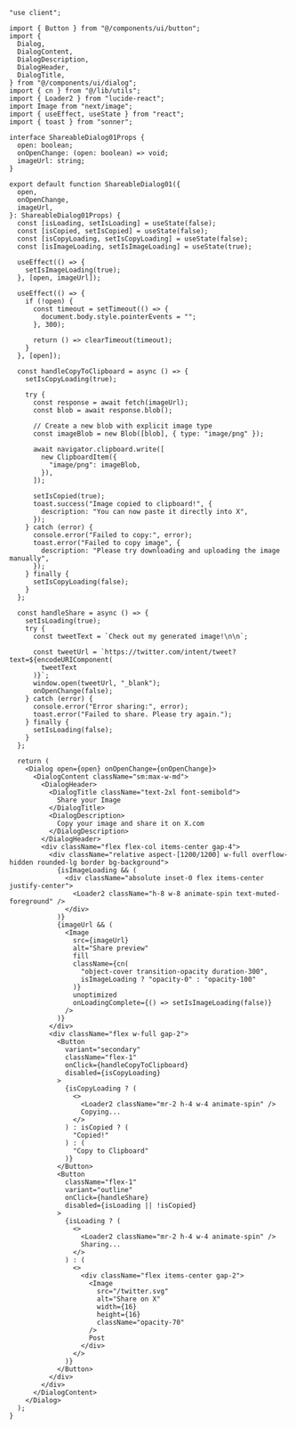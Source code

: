 ````tsx
"use client";

import { Button } from "@/components/ui/button";
import {
  Dialog,
  DialogContent,
  DialogDescription,
  DialogHeader,
  DialogTitle,
} from "@/components/ui/dialog";
import { cn } from "@/lib/utils";
import { Loader2 } from "lucide-react";
import Image from "next/image";
import { useEffect, useState } from "react";
import { toast } from "sonner";

interface ShareableDialog01Props {
  open: boolean;
  onOpenChange: (open: boolean) => void;
  imageUrl: string;
}

export default function ShareableDialog01({
  open,
  onOpenChange,
  imageUrl,
}: ShareableDialog01Props) {
  const [isLoading, setIsLoading] = useState(false);
  const [isCopied, setIsCopied] = useState(false);
  const [isCopyLoading, setIsCopyLoading] = useState(false);
  const [isImageLoading, setIsImageLoading] = useState(true);

  useEffect(() => {
    setIsImageLoading(true);
  }, [open, imageUrl]);

  useEffect(() => {
    if (!open) {
      const timeout = setTimeout(() => {
        document.body.style.pointerEvents = "";
      }, 300);

      return () => clearTimeout(timeout);
    }
  }, [open]);

  const handleCopyToClipboard = async () => {
    setIsCopyLoading(true);

    try {
      const response = await fetch(imageUrl);
      const blob = await response.blob();

      // Create a new blob with explicit image type
      const imageBlob = new Blob([blob], { type: "image/png" });

      await navigator.clipboard.write([
        new ClipboardItem({
          "image/png": imageBlob,
        }),
      ]);

      setIsCopied(true);
      toast.success("Image copied to clipboard!", {
        description: "You can now paste it directly into X",
      });
    } catch (error) {
      console.error("Failed to copy:", error);
      toast.error("Failed to copy image", {
        description: "Please try downloading and uploading the image manually",
      });
    } finally {
      setIsCopyLoading(false);
    }
  };

  const handleShare = async () => {
    setIsLoading(true);
    try {
      const tweetText = `Check out my generated image!\n\n`;

      const tweetUrl = `https://twitter.com/intent/tweet?text=${encodeURIComponent(
        tweetText
      )}`;
      window.open(tweetUrl, "_blank");
      onOpenChange(false);
    } catch (error) {
      console.error("Error sharing:", error);
      toast.error("Failed to share. Please try again.");
    } finally {
      setIsLoading(false);
    }
  };

  return (
    <Dialog open={open} onOpenChange={onOpenChange}>
      <DialogContent className="sm:max-w-md">
        <DialogHeader>
          <DialogTitle className="text-2xl font-semibold">
            Share your Image
          </DialogTitle>
          <DialogDescription>
            Copy your image and share it on X.com
          </DialogDescription>
        </DialogHeader>
        <div className="flex flex-col items-center gap-4">
          <div className="relative aspect-[1200/1200] w-full overflow-hidden rounded-lg border bg-background">
            {isImageLoading && (
              <div className="absolute inset-0 flex items-center justify-center">
                <Loader2 className="h-8 w-8 animate-spin text-muted-foreground" />
              </div>
            )}
            {imageUrl && (
              <Image
                src={imageUrl}
                alt="Share preview"
                fill
                className={cn(
                  "object-cover transition-opacity duration-300",
                  isImageLoading ? "opacity-0" : "opacity-100"
                )}
                unoptimized
                onLoadingComplete={() => setIsImageLoading(false)}
              />
            )}
          </div>
          <div className="flex w-full gap-2">
            <Button
              variant="secondary"
              className="flex-1"
              onClick={handleCopyToClipboard}
              disabled={isCopyLoading}
            >
              {isCopyLoading ? (
                <>
                  <Loader2 className="mr-2 h-4 w-4 animate-spin" />
                  Copying...
                </>
              ) : isCopied ? (
                "Copied!"
              ) : (
                "Copy to Clipboard"
              )}
            </Button>
            <Button
              className="flex-1"
              variant="outline"
              onClick={handleShare}
              disabled={isLoading || !isCopied}
            >
              {isLoading ? (
                <>
                  <Loader2 className="mr-2 h-4 w-4 animate-spin" />
                  Sharing...
                </>
              ) : (
                <>
                  <div className="flex items-center gap-2">
                    <Image
                      src="/twitter.svg"
                      alt="Share on X"
                      width={16}
                      height={16}
                      className="opacity-70"
                    />
                    Post
                  </div>
                </>
              )}
            </Button>
          </div>
        </div>
      </DialogContent>
    </Dialog>
  );
}
````